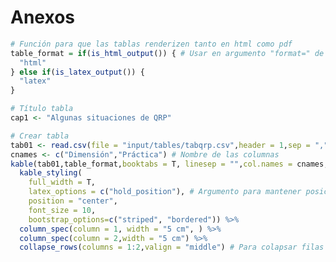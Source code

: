 # Anexos

```r
# Función para que las tablas renderizen tanto en html como pdf
table_format = if(is_html_output()) { # Usar en argumento "format=" de kable
  "html"
} else if(is_latex_output()) {
  "latex"
}

# Título tabla
cap1 <- "Algunas situaciones de QRP"

# Crear tabla
tab01 <- read.csv(file = "input/tables/tabqrp.csv",header = 1,sep = ",",encoding = "UTF-8") # Leer .csv con estructura de la tabla
cnames <- c("Dimensión","Práctica") # Nombre de las columnas
kable(tab01,table_format,booktabs = T, linesep = "",col.names = cnames, caption = cap1) %>%
  kable_styling(
    full_width = T,
    latex_options = c("hold_position"), # Argumento para mantener posición de la tabla en esta sección del documento
    position = "center",
    font_size = 10,
    bootstrap_options=c("striped", "bordered")) %>%
  column_spec(column = 1, width = "5 cm", ) %>%
  column_spec(column = 2,width = "5 cm") %>%
  collapse_rows(columns = 1:2,valign = "middle") # Para colapsar filas con el mismo contenido
```
